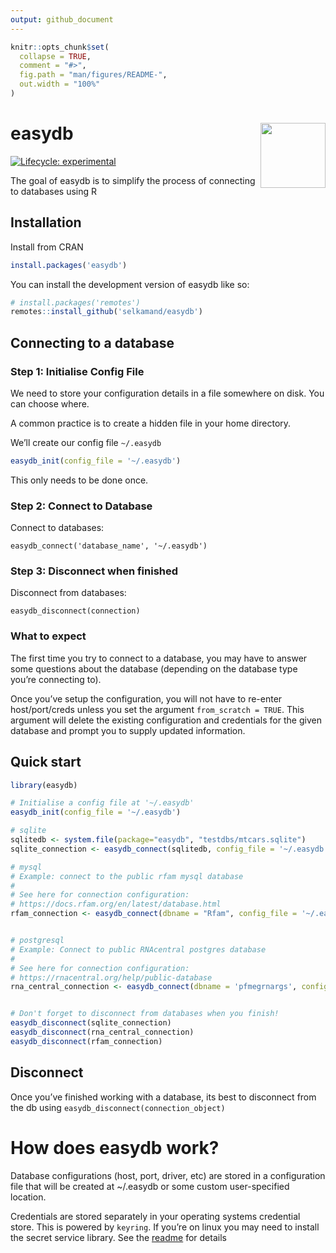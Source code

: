 ```yaml
---
output: github_document
---
```


<!-- README.md is generated from README.Rmd. Please edit that file -->

```r
knitr::opts_chunk$set(
  collapse = TRUE,
  comment = "#>",
  fig.path = "man/figures/README-",
  out.width = "100%"
)
```

# easydb <a href="https://selkamand.github.io/easydb/"><img src="man/figures/logo.png" align="right" height="104"/></a>

<!-- badges: start -->

[![Lifecycle: experimental](https://img.shields.io/badge/lifecycle-experimental-orange.svg)](https://lifecycle.r-lib.org/articles/stages.html#experimental)

<!-- badges: end -->

The goal of easydb is to simplify the process of connecting to databases using R

## Installation

Install from CRAN

``` r
install.packages('easydb')
```

You can install the development version of easydb like so:

``` r
# install.packages('remotes')
remotes::install_github('selkamand/easydb')
```

## Connecting to a database

### Step 1: Initialise Config File

We need to store your configuration details in a file somewhere on disk. 
You can choose where.

A common practice is to create a hidden file in your home directory.

We'll create our config file `~/.easydb`

```r
easydb_init(config_file = '~/.easydb')
```

This only needs to be done once.

### Step 2: Connect to Database

Connect to databases:

`easydb_connect('database_name', '~/.easydb')`


### Step 3: Disconnect when finished

Disconnect from databases:

`easydb_disconnect(connection)`

### What to expect

The first time you try to connect to a database, you may have to answer some questions about the database (depending on the database type you're connecting to).

Once you've setup the configuration, you will not have to re-enter host/port/creds unless you set the argument `from_scratch = TRUE`. This argument will delete the existing configuration and credentials for the given database and prompt you to supply updated information.

## Quick start

```r
library(easydb)

# Initialise a config file at '~/.easydb'
easydb_init(config_file = '~/.easydb')

# sqlite
sqlitedb <- system.file(package="easydb", "testdbs/mtcars.sqlite")
sqlite_connection <- easydb_connect(sqlitedb, config_file = '~/.easydb')

# mysql
# Example: connect to the public rfam mysql database
#
# See here for connection configuration: 
# https://docs.rfam.org/en/latest/database.html
rfam_connection <- easydb_connect(dbname = "Rfam", config_file = '~/.easydb')


# postgresql
# Example: Connect to public RNAcentral postgres database
#
# See here for connection configuration: 
# https://rnacentral.org/help/public-database
rna_central_connection <- easydb_connect(dbname = 'pfmegrnargs', config_file = '~/.easydb')


# Don't forget to disconnect from databases when you finish!
easydb_disconnect(sqlite_connection)
easydb_disconnect(rna_central_connection)
easydb_disconnect(rfam_connection)
```

## Disconnect

Once you've finished working with a database, its best to disconnect from the db using `easydb_disconnect(connection_object)`

# How does easydb work?

Database configurations (host, port, driver, etc) are stored in a configuration file that will be created at \~/.easydb or some custom user-specified location.

Credentials are stored separately in your operating systems credential store. This is powered by `keyring`. If you're on linux you may need to install the secret service library. See the [readme](https://github.com/r-lib/keyring) for details
